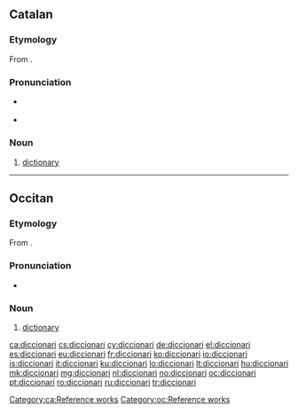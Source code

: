 ==Catalan==

===Etymology===
From {{etyl|la|ca}} {{term|dictionarium|lang=la}}.

===Pronunciation===
* {{IPA|/diksiuˈnaɾi/|lang=ca}} {{a|Barcelona}}
* {{IPA|/diksioˈnaɾi/|lang=ca}} {{a|Valencia}}

===Noun===
{{ca-noun|m}}

# [[dictionary]]

[[Category:ca:Reference works]]

----

==Occitan==

===Etymology===
From {{etyl|la|oc}} {{term|dictionarium|lang=la}}.

===Pronunciation===
* {{IPA|/diʦjuˈnaɾi/|lang=oc}} 

===Noun===
{{oc-noun|m}}

# [[dictionary]]

[[Category:oc:Reference works]]

[[ca:diccionari]]
[[cs:diccionari]]
[[cy:diccionari]]
[[de:diccionari]]
[[el:diccionari]]
[[es:diccionari]]
[[eu:diccionari]]
[[fr:diccionari]]
[[ko:diccionari]]
[[io:diccionari]]
[[is:diccionari]]
[[it:diccionari]]
[[ku:diccionari]]
[[lo:diccionari]]
[[lt:diccionari]]
[[hu:diccionari]]
[[mk:diccionari]]
[[mg:diccionari]]
[[nl:diccionari]]
[[no:diccionari]]
[[oc:diccionari]]
[[pt:diccionari]]
[[ro:diccionari]]
[[ru:diccionari]]
[[tr:diccionari]]